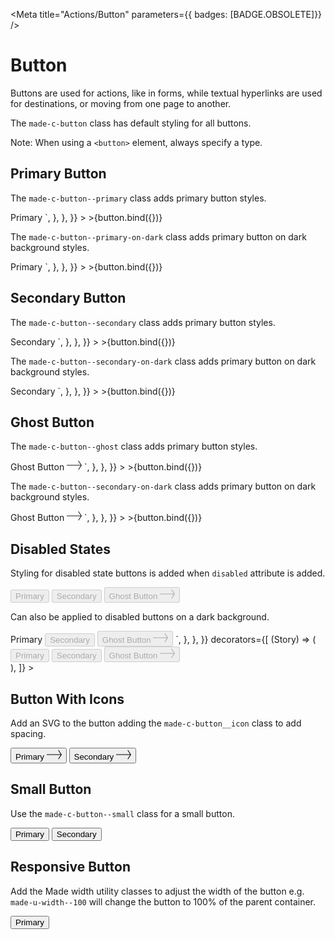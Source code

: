
<Meta
  title="Actions/Button"
  parameters={{ badges: [BADGE.OBSOLETE]}}
/>


# Button

Buttons are used for actions, like in forms, while textual hyperlinks are used for destinations, or moving from one page to another.

The `made-c-button` class has default styling for all buttons.

Note: When using a `<button>` element, always specify a type.

## Primary Button

The `made-c-button--primary` class adds primary button styles.

<Canvas>
  <Story
    name="Primary Button"
    argTypes={{
      text: {
        name: "Text",
      },
      style: {
        name: "Style",
        control: {
          type: "radio",
          options: ["primary", "secondary", "ghost"],
        },
      },
      isDisabled: {
        name: "Disabled",
      },
      showIcon: {
        name: "Show Icon",
      },
      size: {
        name: "Size",
        control: {
          type: "radio",
          options: ["default", "small"],
        },
      },
      isResponsive: {
        name: "Responsive",
      },
      background: {
        name: "Background",
        control: {
          type: "radio",
          options: ["default", "dark"],
        },
      },
    }}
    args={{
      text: "Primary",
      style: "primary",
      isDisabled: false,
      showIcon: false,
      size: "default",
      isResponsive: false,
      background: "default",
    }}
    parameters={{
      docs: {
        source: {
          code: `  
<button type="button" class="made-c-button made-c-button--primary">
  Primary
</button>
`,
        },
      },
    }}
  >
    >{button.bind({})}
  </Story>
</Canvas>

The `made-c-button--primary-on-dark` class adds primary button on dark background styles.

<Canvas>
  <Story
    name="Primary Button on dark background"
    argTypes={{
      text: {
        name: "Text",
      },
      style: {
        name: "Style",
        control: {
          type: "radio",
          options: ["primary", "secondary", "ghost"],
        },
      },
      isDisabled: {
        name: "Disabled",
      },
      showIcon: {
        name: "Show Icon",
      },
      size: {
        name: "Size",
        control: {
          type: "radio",
          options: ["default", "small"],
        },
      },
      isResponsive: {
        name: "Responsive",
      },
      background: {
        name: "Background",
        control: {
          type: "radio",
          options: ["default", "dark"],
        },
      },
    }}
    args={{
      text: "Primary",
      style: "primary",
      isDisabled: false,
      showIcon: false,
      size: "default",
      isResponsive: false,
      background: "dark",
    }}
    parameters={{
      docs: {
        source: {
          code: `  
<button type="button" class="made-c-button made-c-button--primary-on-dark">
  Primary
</button>`,
        },
      },
    }}
  >
    >{button.bind({})}
  </Story>
</Canvas>

## Secondary Button

The `made-c-button--secondary` class adds primary button styles.

<Canvas>
  <Story
    name="Secondary Button"
    argTypes={{
      text: {
        name: "Text",
      },
      style: {
        name: "Style",
        control: {
          type: "radio",
          options: ["primary", "secondary", "ghost"],
        },
      },
      isDisabled: {
        name: "Disabled",
      },
      showIcon: {
        name: "Show Icon",
      },
      size: {
        name: "Size",
        control: {
          type: "radio",
          options: ["default", "small"],
        },
      },
      isResponsive: {
        name: "Responsive",
      },
      background: {
        name: "Background",
        control: {
          type: "radio",
          options: ["default", "dark"],
        },
      },
    }}
    args={{
      text: "Secondary",
      style: "secondary",
      isDisabled: false,
      showIcon: false,
      size: "default",
      isResponsive: false,
      background: "default",
    }}
    parameters={{
      docs: {
        source: {
          code: `
<button type="button" class="made-c-button made-c-button--secondary">
  Secondary
</button>
`,
        },
      },
    }}
  >
    >{button.bind({})}
  </Story>
</Canvas>

The `made-c-button--secondary-on-dark` class adds primary button on dark background styles.

<Canvas>
  <Story
    name="Secondary Button on dark background"
    argTypes={{
      text: {
        name: "Text",
      },
      style: {
        name: "Style",
        control: {
          type: "radio",
          options: ["primary", "secondary", "ghost"],
        },
      },
      isDisabled: {
        name: "Disabled",
      },
      showIcon: {
        name: "Show Icon",
      },
      size: {
        name: "Size",
        control: {
          type: "radio",
          options: ["default", "small"],
        },
      },
      isResponsive: {
        name: "Responsive",
      },
      background: {
        name: "Background",
        control: {
          type: "radio",
          options: ["default", "dark"],
        },
      },
    }}
    args={{
      text: "Secondary",
      style: "secondary",
      isDisabled: false,
      showIcon: false,
      size: "default",
      isResponsive: false,
      background: "dark",
    }}
    parameters={{
      docs: {
        source: {
          code: `
<button type="button" class="made-c-button made-c-button--secondary-on-dark">
  Secondary
</button>
`,
        },
      },
    }}
  >
    >{button.bind({})}
  </Story>
</Canvas>

## Ghost Button

The `made-c-button--ghost` class adds primary button styles.

<Canvas>
  <Story
    name="Ghost Button"
    argTypes={{
      text: {
        name: "Text",
      },
      style: {
        name: "Style",
        control: {
          type: "radio",
          options: ["primary", "secondary", "ghost"],
        },
      },
      isDisabled: {
        name: "Disabled",
      },
      showIcon: {
        name: "Show Icon",
      },
      size: {
        name: "Size",
        control: {
          type: "radio",
          options: ["default", "small"],
        },
      },
      isResponsive: {
        name: "Responsive",
      },
      background: {
        name: "Background",
        control: {
          type: "radio",
          options: ["default", "dark"],
        },
      },
    }}
    args={{
      text: "Ghost Button",
      style: "ghost",
      isDisabled: false,
      showIcon: true,
      size: "default",
      isResponsive: false,
      background: "default",
    }}
    parameters={{
      docs: {
        source: {
          code: `
<button type="button" class="made-c-button made-c-button--ghost">
  Ghost Button
  <svg class="made-c-button__icon--ghost" width="24" height="16" viewBox="0 0 24 16" xmlns="http://www.w3.org/2000/svg">
    <title>arrow-forward</title>
    <path d="M19.024.42L24 7.999l-4.976 7.579-.708-.891L22.31 8.6H0v-1.09l22.387-.001-4.071-6.199.708-.891z" fill="currentColor" fill-rule="evenodd" />
  </svg>
</button>
`,
        },
      },
    }}
  >
    >{button.bind({})}
  </Story>
</Canvas>

The `made-c-button--secondary-on-dark` class adds primary button on dark background styles.

<Canvas>
  <Story
    name="Ghost Button on dark background"
    argTypes={{
      text: {
        name: "Text",
      },
      style: {
        name: "Style",
        control: {
          type: "radio",
          options: ["primary", "secondary", "ghost"],
        },
      },
      isDisabled: {
        name: "Disabled",
      },
      showIcon: {
        name: "Show Icon",
      },
      size: {
        name: "Size",
        control: {
          type: "radio",
          options: ["default", "small"],
        },
      },
      isResponsive: {
        name: "Responsive",
      },
      background: {
        name: "Background",
        control: {
          type: "radio",
          options: ["default", "dark"],
        },
      },
    }}
    args={{
      text: "Ghost Button",
      style: "ghost",
      isDisabled: false,
      showIcon: true,
      size: "default",
      isResponsive: false,
      background: "dark",
    }}
    parameters={{
      docs: {
        source: {
          code: `
<button type="button" class="made-c-button made-c-button--ghost-on-dark">
  Ghost Button
  <svg
    class="made-c-button__icon--ghost"
    width="24"
    height="16"
    viewBox="0 0 24 16"
    xmlns="http://www.w3.org/2000/svg">
    <title>arrow-forward</title>
    <path
      d="M19.024.42L24 7.999l-4.976 7.579-.708-.891L22.31 8.6H0v-1.09l22.387-.001-4.071-6.199.708-.891z"
      fill="currentColor"
      fill-rule="evenodd"
    />
  </svg>
</button>          
`,
        },
      },
    }}
  >
    >{button.bind({})}
  </Story>
</Canvas>

## Disabled States

Styling for disabled state buttons is added when `disabled` attribute is added.

<Canvas>
  <Story name="Disabled States">
    <button
      type="button"
      class="made-c-button made-c-button--primary made-u-margin-right-6-x"
      aria-disabled="true"
      disabled
    >
      Primary
    </button>
    <button
      type="button"
      class="made-c-button made-c-button--secondary made-u-margin-right-6-x"
      aria-disabled="true"
      disabled
    >
      Secondary
    </button>
    <button
      type="button"
      class="made-c-button made-c-button--ghost"
      aria-disabled="true"
      disabled
    >
      Ghost Button
      <svg
        class="made-c-button__icon--ghost"
        width="24"
        height="16"
        viewBox="0 0 24 16"
        xmlns="http://www.w3.org/2000/svg"
      >
        <title>arrow-forward</title>
        <path
          d="M19.024.42L24 7.999l-4.976 7.579-.708-.891L22.31 8.6H0v-1.09l22.387-.001-4.071-6.199.708-.891z"
          fill="currentColor"
          fill-rule="evenodd"
        />
      </svg>
    </button>
  </Story>
</Canvas>

Can also be applied to disabled buttons on a dark background.

<Canvas>
  <Story
    name="Disabled States on dark background"
    parameters={{
      docs: {
        source: {
          code: `
<button type="button" class="made-c-button made-c-button--primary-on-dark made-u-margin-right-6-x" aria-disabled="true" disabled>Primary</button>
<button type="button" class="made-c-button made-c-button--secondary-on-dark made-u-margin-right-6-x" aria-disabled="true" disabled>Secondary</button>
<button type="button" class="made-c-button made-c-button--ghost-on-dark" aria-disabled="true" disabled>
  Ghost Button
  <svg
    class="made-c-button__icon--ghost"
    width="24"
    height="16"
    viewBox="0 0 24 16"
    xmlns="http://www.w3.org/2000/svg"
  >
  <title>arrow-forward</title>
  <path
    d="M19.024.42L24 7.999l-4.976 7.579-.708-.891L22.31 8.6H0v-1.09l22.387-.001-4.071-6.199.708-.891z"
    fill="currentColor"
    fill-rule="evenodd"
  />
  </svg>
</button>
      `,
        },
      },
    }}
    decorators={[
      (Story) => (
        <div class="made-s-background-dark">
          <button
            type="button"
            class="made-c-button made-c-button--primary made-c-button--primary-on-dark made-u-margin-right-6-x"
            aria-disabled="true"
            disabled
          >
            Primary
          </button>
          <button
            type="button"
            class="made-c-button made-c-button--secondary made-c-button--secondary-on-dark made-u-margin-right-6-x"
            aria-disabled="true"
            disabled
          >
            Secondary
          </button>
          <button
            type="button"
            class="made-c-button made-c-button--ghost made-c-button--secondary-on-dark"
            aria-disabled="true"
            disabled
          >
            Ghost Button
            <svg
              class="made-c-button__icon--ghost"
              width="24"
              height="16"
              viewBox="0 0 24 16"
              xmlns="http://www.w3.org/2000/svg"
            >
              <title>arrow-forward</title>
              <path
                d="M19.024.42L24 7.999l-4.976 7.579-.708-.891L22.31 8.6H0v-1.09l22.387-.001-4.071-6.199.708-.891z"
                fill="currentColor"
                fill-rule="evenodd"
              />
            </svg>
          </button>
        </div>
      ),
    ]}
  ></Story>
</Canvas>

## Button With Icons

Add an SVG to the button adding the `made-c-button__icon` class to add spacing.

<Canvas>
  <Story name="Button with Icons">
    <button
      type="button"
      class="made-c-button made-c-button--primary made-c-button--icon made-u-margin-right-6-x"
    >
      Primary
      <svg
        class="made-c-button__icon"
        width="24"
        height="16"
        viewBox="0 0 24 16"
        xmlns="http://www.w3.org/2000/svg"
      >
        <title>arrow-forward</title>
        <path
          d="M19.024.42L24 7.999l-4.976 7.579-.708-.891L22.31 8.6H0v-1.09l22.387-.001-4.071-6.199.708-.891z"
          fill="currentColor"
          fill-rule="evenodd"
        />
      </svg>
    </button>
    <button
      type="button"
      class="made-c-button made-c-button--secondary made-c-button--icon made-u-margin-right-6-x"
    >
      Secondary
      <svg
        class="made-c-button__icon"
        width="24"
        height="16"
        viewBox="0 0 24 16"
        xmlns="http://www.w3.org/2000/svg"
      >
        <title>arrow-forward</title>
        <path
          d="M19.024.42L24 7.999l-4.976 7.579-.708-.891L22.31 8.6H0v-1.09l22.387-.001-4.071-6.199.708-.891z"
          fill="currentColor"
          fill-rule="evenodd"
        />
      </svg>
    </button>
  </Story>
</Canvas>

## Small Button

Use the `made-c-button--small` class for a small button.

<Canvas>
  <Story name="Small Button">
    <button
      type="button"
      class="made-c-button made-c-button--primary made-c-button--small made-u-margin-right-6-x"
    >
      Primary
    </button>
    <button
      type="button"
      class="made-c-button made-c-button--secondary made-c-button--small"
    >
      Secondary
    </button>
  </Story>
</Canvas>

## Responsive Button

Add the Made width utility classes to adjust the width of the button e.g. `made-u-width--100` will change the button to 100% of the parent container.

<Canvas>
  <Story name="Responsive Button">
    <button
      type="button"
      class="made-c-button made-c-button--primary made-u-width-100"
    >
      Primary
    </button>
  </Story>
</Canvas>

